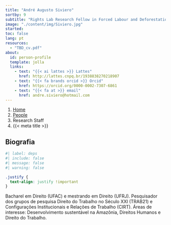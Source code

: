 ```yaml
---
title: "André Augusto Siviero"
sortby: 9
subtitle: "Rights Lab Research Fellow in Forced Labour and Deforestation Data"
image: "./content/img/Siviero.jpg"
started:
toc: false
lang: pt
resources: 
  - "TBD_cv.pdf"
about:
  id: person-profile
  template: jolla
  links:
    - text: "{{< ai lattes >}} Lattes"
      href: http://lattes.cnpq.br/1938838270218907
    - text: "{{< fa brands orcid >}} Orcid"
      href: https://orcid.org/0000-0002-7307-6861     
    - text: "{{< fa at >}} email"
      href: andre.siviero@hotmail.com    
---
```


```{=html}
<nav aria-label="breadcrumb">
  <ol class="breadcrumb">
    <li class="breadcrumb-item"><a href="../../index.html">Home</a></li>
    <li class="breadcrumb-item"><a href="../../people.html">People</a></li>
    <li class="breadcrumb-item active">Research Staff</li>
    <li class="breadcrumb-item active" aria-current="page">{{< meta title >}}</li>
  </ol>
</nav>
```

:::{#person-profile}
:::

## Biografia

```r
#| label: deps
#| include: false
#| message: false
#| warning: false

```

```css
.justify {
  text-align: justify !important
}
```

::: {.justify}

Bacharel em Direito (UFAC) e mestrando em Direito (UFRJ). Pesquisador dos grupos de pesquisa Direito do Trabalho no Século XXI (TRAB21) e Configurações Institucionais e Relações de Trabalho (CIRT). Áreas de interesse: Desenvolvimento sustentável na Amazônia, Direitos Humanos e Direito do Trabalho.

:::

